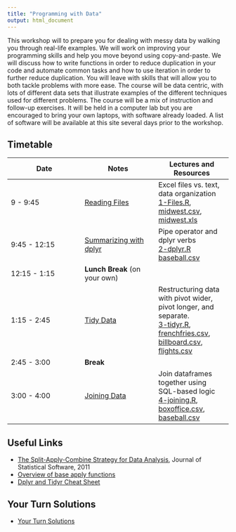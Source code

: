 ```yaml
---
title: "Programming with Data"
output: html_document
---
```



This workshop will to prepare you for dealing with messy data by walking you through real-life examples. We will work on improving your programming skills and help you move beyond using copy-and-paste. We will discuss how to write functions in order to reduce duplication in your code and automate common tasks and how to use iteration in order to further reduce duplication. You will leave with skills that will allow you to both tackle problems with more ease.
The course will be data centric, with lots of different data sets that illustrate examples of the different techniques used for different problems.
The course will be a mix of instruction and follow-up exercises. It will be held in a computer lab but you are encouraged to bring your own laptops, with software already loaded. A list of software will be available at this site several days prior to the workshop. 

## Timetable

Date | Notes | Lectures and Resources
---- | ---- | ----
9 - 9:45 | [Reading Files](knitr/1-Files.html) | Excel files vs. text, data organization <br/> [1-Files.R](code/1-Files.R), [midwest.csv](data/midwest.csv), [midwest.xls](data/midwest.xls)
9:45 - 12:15 | [Summarizing with dplyr](knitr/2-dplyr.html) | Pipe operator and dplyr verbs <br/> [2-dplyr.R](code/2-dplyr.R)<br/> [baseball.csv](data/pitch.csv)
12:15 - 1:15 | **Lunch Break** (on your own) | 
1:15 - 2:45 | [Tidy Data](knitr/3-tidyr.html) | Restructuring data with pivot wider, pivot longer, and separate. <br/>[3-tidyr.R](code/5-tidyr.R), [frenchfries.csv](data/frenchfries.csv), [billboard.csv](data/billboard.csv), [flights.csv](data/flights.csv)
2:45 - 3:00 | **Break** | 
3:00 - 4:00 | [Joining Data](knitr/4-joining.html) | Join dataframes together using SQL-based logic <br/>[4-joining.R](code/4-joining.R), [boxoffice.csv](data/boxoffice.csv), [baseball.csv](data/baseball.csv)

## Useful Links

- [The Split-Apply-Combine Strategy for Data Analysis](http://www.jstatsoft.org/v40/i01), Journal of Statistical Software, 2011
- [Overview of base apply functions](https://ademos.people.uic.edu/Chapter4.html)
- [Dplyr and Tidyr Cheat Sheet](https://www.rstudio.com/wp-content/uploads/2015/02/data-wrangling-cheatsheet.pdf)

## Your Turn Solutions
+ [Your Turn Solutions](code/99-YourTurnSolutions.html)
